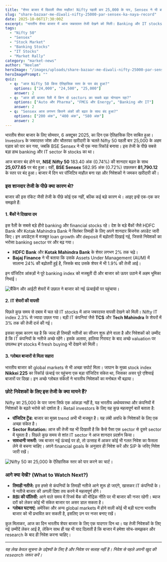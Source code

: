 ```yaml
---
title: "शेयर बाजार में दिवाली जैसा माहौल! Nifty पहली बार 25,000 के पार, Sensex ने भी बनाया नया रिकॉर्ड"
slug: "share-bazaar-me-diwali-nifty-25000-par-sensex-ka-naya-record"
date: 2025-10-06T17:30:00Z
excerpt: "भारतीय शेयर बाजार में आज जबरदस्त तेजी देखने को मिली। Banking और IT stocks में शानदार खरीदारी के दम पर Nifty 50 पहली बार 25,000 के अहम पड़ाव के पार बंद हुआ, वहीं Sensex ने भी 81,700 का आंकड़ा पार कर लिया।"
tags:
  - "Nifty 50"
  - "Sensex"
  - "Stock Market"
  - "Banking Stocks"
  - "IT Stocks"
  - "Market Rally"
category: "market-news"
author: "Neelam"
heroImage: "/images/uploads/share-bazaar-me-diwali-nifty-25000-par-sensex-ka-naya-record/hero-image.jpg"
heroImagePrompt: ""
quiz:
  - q: "आज Nifty 50 किस ऐतिहासिक स्तर के पार बंद हुआ?"
    options: ["24,000", "24,500", "25,000"]
    answer: 2
  - q: "आज की बाजार रैली में किन दो sectors का सबसे बड़ा योगदान रहा?"
    options: ["Auto और Pharma", "FMCG और Energy", "Banking और IT"]
    answer: 2
  - q: "Sensex आज लगभग कितने अंकों की बढ़त के साथ बंद हुआ?"
    options: ["200 अंक", "400 अंक", "580 अंक"]
    answer: 2
---
```


भारतीय शेयर बाजार के लिए सोमवार, 6 अक्टूबर 2025, का दिन एक ऐतिहासिक दिन साबित हुआ। Investors के जबरदस्त जोश और चौतरफा खरीदारी के चलते Nifty 50 पहली बार 25,000 के अहम पड़ाव को पार कर गया, जबकि BSE Sensex ने भी एक नया रिकॉर्ड बनाया। इस तेजी के पीछे सबसे बड़ा हाथ banking और IT sector के stocks का था।

आज बाजार बंद होने पर, **NSE Nifty 50** 183.40 अंक (0.74%) की शानदार बढ़त के साथ **25,077.65** पर बंद हुआ। वहीं, **BSE Sensex** 582.95 अंक (0.72%) उछलकर **81,790.12** के स्तर पर बंद हुआ। बाजार में दिन भर पॉजिटिव माहौल बना रहा और निवेशकों ने जमकर खरीदारी की।

### इस शानदार तेजी के पीछे क्या कारण थे?

बाजार की इस रॉकेट जैसी तेजी के पीछे कोई एक नहीं, बल्कि कई बड़े कारण थे। आइए इन्हें एक-एक कर समझते हैं:

#### 1. बैंकों ने दिखाया दम

इस रैली के सबसे बड़े हीरो banking और financial stocks रहे। देश के बड़े बैंकों जैसे HDFC Bank और Kotak Mahindra Bank ने सितंबर तिमाही के लिए अपने शानदार बिजनेस अपडेट जारी किए। इन अपडेट्स में मजबूत loan growth और deposit में बढ़ोतरी दिखाई गई, जिससे निवेशकों का भरोसा banking sector पर और बढ़ गया।

- **HDFC Bank** और **Kotak Mahindra Bank** के शेयर लगभग 2% तक चढ़े।
- **Bajaj Finance** ने भी बताया कि उसके Assets Under Management (AUM) में सालाना 24% की बढ़ोतरी हुई है, जिसके बाद उसके शेयर में भी 1.9% की तेजी आई।

इन पॉजिटिव आंकड़ों ने पूरे banking index को मजबूती दी और बाजार को ऊपर उठाने में अहम भूमिका निभाई।

![बैंकिंग और आईटी शेयरों में उछाल ने बाजार को नई ऊंचाईयों पर पहुंचाया।](/images/uploads/share-bazaar-me-diwali-nifty-25000-par-sensex-ka-naya-record/banking-it-stocks-rally.png)

#### 2. IT शेयरों की वापसी

पिछले कुछ समय से दबाव में चल रहे IT stocks में आज जबरदस्त वापसी देखने को मिली। Nifty IT index 2.3% से ज्यादा उछल गया। बड़ी IT कंपनियां जैसे **TCS** और **Tech Mahindra** के शेयरों में 3% तक की तेजी दर्ज की गई।

इसका मुख्य कारण यह है कि जल्द ही तिमाही नतीजों का सीजन शुरू होने वाला है और निवेशकों को उम्मीद है कि IT कंपनियों के नतीजे अच्छे रहेंगे। इसके अलावा, हालिया गिरावट के बाद अच्छे valuation पर उपलब्ध इन stocks में fresh buying भी देखने को मिली।

#### 3. ग्लोबल बाजारों से मिला सहारा

भारतीय बाजार को global markets से भी अच्छा सपोर्ट मिला। जापान के मुख्य stock index **Nikkei 225** का रिकॉर्ड ऊंचाई पर पहुंचना एक बड़ा पॉजिटिव संकेत था, जिसका असर पूरे एशियाई बाजारों पर दिखा। इन अच्छे ग्लोबल संकेतों ने भारतीय निवेशकों का मनोबल भी बढ़ाया।

### छोटे निवेशकों के लिए इस तेजी के क्या मायने हैं?

Nifty का 25,000 के पार जाना सिर्फ एक आंकड़ा नहीं है, यह भारतीय अर्थव्यवस्था और कंपनियों में निवेशकों के बढ़ते भरोसे को दर्शाता है। Retail investors के लिए यह कुछ महत्वपूर्ण बातें बताता है:

- **पॉजिटिव ट्रेंड:** बाजार का मुख्य trend अभी भी मजबूत है। यह लंबी अवधि के निवेशकों के लिए एक अच्छा संकेत है।
- **Sector Rotation:** आज की तेजी यह भी दिखाती है कि कैसे पैसा एक sector से दूसरे sector में घूमता है। पिछले कुछ समय से शांत IT sector ने आज शानदार प्रदर्शन किया।
- **सावधानी जरूरी:** जब बाजार नई ऊंचाई पर हो, तो उत्साह में आकर कोई भी गलत निवेश का फैसला लेने से बचना चाहिए। अपने financial goals के अनुसार ही निवेश करें और SIP के जरिए निवेश जारी रखें।

![Nifty 50 का 25,000 के ऐतिहासिक स्तर को पार करने का चार्ट।](/images/uploads/share-bazaar-me-diwali-nifty-25000-par-sensex-ka-naya-record/nifty-25000-chart.png)

### आगे क्या देखें? (What to Watch Next?)

- **तिमाही नतीजे:** इस हफ्ते से कंपनियों के तिमाही नतीजे आने शुरू हो जाएंगे, खासकर IT कंपनियों के। ये नतीजे बाजार की अगली दिशा तय करने में महत्वपूर्ण होंगे।
- **RBI की पॉलिसी:** आने वाले समय में रिजर्व बैंक की मौद्रिक नीति पर भी बाजार की नजर रहेगी। ब्याज दरों को लेकर कोई भी संकेत बाजार पर असर डाल सकता है।
- **ग्लोबल घटनाएं:** अमेरिका और अन्य global markets में होने वाली कोई भी बड़ी घटना भारतीय बाजार को भी प्रभावित कर सकती है, इसलिए उन पर नजर बनाए रखें।

कुल मिलाकर, आज का दिन भारतीय शेयर बाजार के लिए एक यादगार दिन था। यह तेजी निवेशकों के लिए नई उम्मीदें लेकर आई है, लेकिन साथ ही यह भी याद दिलाती है कि बाजार में हमेशा सोच-समझकर और research के बाद ही निवेश करना चाहिए।

---
*यह लेख केवल सूचना के उद्देश्यों के लिए है और निवेश पर सलाह नहीं है। निवेश से पहले अपनी खुद की research जरूर करें।*